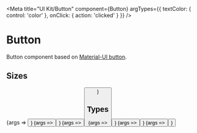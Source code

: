 

<Meta
	title="UI Kit/Button"
	component={Button}
	argTypes={{
		textColor: { control: 'color' },
		onClick: { action: 'clicked' }
	}}
/>

# Button

Button component based on [Material-UI button](https://material-ui.com/components/buttons/).

## Sizes

<Canvas>
  <Story name="size-small" args={{size: 'small', children: 'Small button'}}>{args => <Button {...args} />}</Story>
  <Story name="size-medium" args={{size: 'medium', children: 'Medium button'}}>{args => <Button {...args} />}</Story>
  <Story name="size-large" args={{size: 'large', children: 'Large button'}}>{args => <Button {...args} />}</Story>
</Canvas>

## Types

<Canvas>
  <Story name="type-text" args={{variant: 'text', children: 'Text button'}}>{args => <Button {...args} />}</Story>
  <Story name="type-outlined" args={{variant: 'outlined', children: 'Outlined button'}}>{args => <Button {...args} />}</Story>
  <Story name="type-contained" args={{variant: 'contained', children: 'Contained button'}}>{args => <Button {...args} />}</Story>
</Canvas>

<ArgsTable of={Button} />
